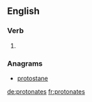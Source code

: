 ==English==

===Verb===
{{head|en}}

# {{en-third-person singular of|protonate}}

===Anagrams===
* [[protostane#English|protostane]]

[[de:protonates]]
[[fr:protonates]]